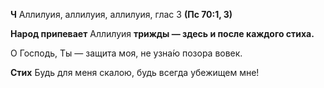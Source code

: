 **Ч** Аллилуия, аллилуия, аллилуия, глас 3 **(Пс 70:1, 3)**

**Народ припевает** Аллилуия **трижды — здесь и после каждого стиха.**

О Господь, Ты — защита моя, не узна́ю позора вовек.

**Стих** Будь для меня скалою, будь всегда убежищем мне!
